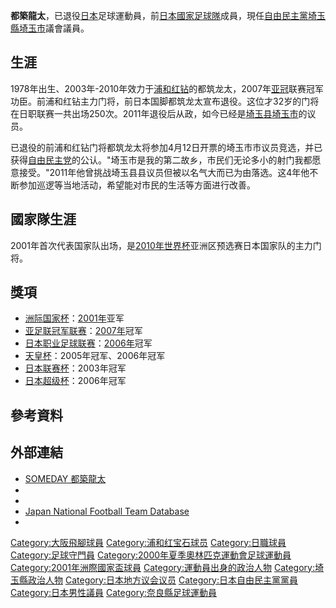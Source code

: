{{Infobox Officeholder
| name  =都築 龍太
| original_name = 
| native_name_lang = 
| image = 
| imagesize = 
| caption = 
| country = {{JPN}}
|office   = [[File:Flag_of_Saitama,_Saitama.svg|22px]] [[埼玉縣|埼玉縣]][[埼玉市|埼玉市]]議会議員
|term_start = 2015年5月1日
|term_end  = 
|predecessor =
|successor  = 
|constituency= [[綠區_(埼玉市)|綠区]]選区
|birth_date = {{birth date and age|1978|4|18}}
|birth_place = {{JPN}}[[奈良縣|奈良縣]][[生駒郡|生駒郡]][[平群町|平群町]]
|native_place = 
|parents = 
|relatives = 
|spouse = 
|occupation = [[足球|足球]][[運動員|運動員]]
|party = （埼玉維新會→）<br>[[自由民主黨_(日本)|自由民主黨]]
|alma_mater   ={{link-ja|長崎縣立國見高等學校|長崎県立国見高等学校}}
|website      = 
|module={{Football player infobox
|embed=yes
| height = {{height|m=1.85}}
| currentclub  = 已退役
| clubnumber = 
| youthyears1 = 1994–1996
| youthclubs1 = 長崎县立国見高等学校
| position = [[守門員|守門員]]
| years1 = 1997–2002
| clubs1 = [[大阪飞脚|大阪飞脚]]
| caps1 = 63
| goals1 = 0
| years2 = 2003–2010
| clubs2 = [[浦和红钻|浦和红钻]]
| caps2 = 172
| goals2 = 0
| years3 = 2010
| clubs3 = →[[湘南比马|湘南比马]]
| caps3 = 15
| goals3 = 0
| nationalyears1 = 2001–2009 <ref name=daihyo>{{Cite news|title=都築　龍太|work=サッカー日本代表データベース|url=http://www.jfootball-db.com/players_ta/ryota_tsuzuki.html|accessdate=2020-06-08|archive-date=2020-06-08|archive-url=https://web.archive.org/web/20200608090308/http://www.jfootball-db.com/players_ta/ryota_tsuzuki.html|dead-url=no}}</ref>
| nationalteam1 = [[日本国家足球队|日本]]
| nationalcaps1 = 6 
| nationalgoals1 = 0
| pcupdate = 2011年1月13日
| ntupdate = 2009年9月9日
}}
}}
'''都築龍太'''{{BD|1978年|4月18日|}}，已退役[[日本|日本]]足球運動員，前[[日本國家足球隊|日本國家足球隊]]成員，現任[[自由民主黨_(日本)|自由民主黨]][[埼玉縣|埼玉縣]][[埼玉市|埼玉市]]議會議員。

==生涯==
1978年出生、2003年-2010年效力于[[浦和红钻|浦和红钻]]的都筑龙太，2007年[[亚冠|亚冠]]联赛冠军功臣。前浦和红钻主力门将，前日本国脚都筑龙太宣布退役。这位才32岁的门将在日职联赛一共出场250次。2011年退役后从政，如今已经是[[埼玉县|埼玉县]][[埼玉市|埼玉市]]的议员。

已退役的前浦和红钻门将都筑龙太将参加4月12日开票的埼玉市市议员竞选，并已获得[[自由民主党|自由民主党]]的公认。"埼玉市是我的第二故乡，市民们无论多小的射门我都愿意接受。"2011年他曾挑战埼玉县县议员但被以名气大而已为由落选。这4年他不断参加巡逻等当地活动，希望能对市民的生活等方面进行改善。

==國家隊生涯==
2001年首次代表国家队出场，是[[2010年世界杯|2010年世界杯]]亚洲区预选赛日本国家队的主力门将。

==獎項==
*[[洲际国家杯|洲际国家杯]]：[[2001年洲际国家杯|2001年]]亚军
*[[亚足联冠军联赛|亚足联冠军联赛]]：[[2007年亚洲冠军联赛|2007年]]冠军
*[[日本职业足球联赛|日本职业足球联赛]]：[[2006年日本职业足球联赛|2006年]]冠军
*[[天皇杯|天皇杯]]：2005年冠军、2006年冠军
*[[日本联赛杯|日本联赛杯]]：2003年冠军
*[[日本超级杯|日本超级杯]]：2006年冠军

==參考資料==
{{reflist}}

==外部連結==
*[http://www.someday.bz/tsuzuki-ryota/ SOMEDAY 都築龍太] {{Wayback|url=http://www.someday.bz/tsuzuki-ryota/ |date=20180815161515 }}
*{{FIFA player|177804|Ryota Tsuzuki}}
*{{NFT player|pid=3470}}
*[http://www.jfootball-db.com/en/players/tsuzuki_ryota.html Japan National Football Team Database] {{Wayback|url=http://www.jfootball-db.com/en/players/tsuzuki_ryota.html |date=20180615111754 }}
*{{J.League player|2939}}

{{2000年奥运会男子足球日本参赛名单}}
{{2001年洲際國家盃日本參賽名單}}

{{DEFAULTSORT:Tsuzuki, Ryota}}
[[Category:大阪飛腳球員|Category:大阪飛腳球員]]
[[Category:浦和红宝石球员|Category:浦和红宝石球员]]
[[Category:日職球員|Category:日職球員]]
[[Category:足球守門員|Category:足球守門員]]
[[Category:2000年夏季奧林匹克運動會足球運動員|Category:2000年夏季奧林匹克運動會足球運動員]]
[[Category:2001年洲際國家盃球員|Category:2001年洲際國家盃球員]]
[[Category:運動員出身的政治人物|Category:運動員出身的政治人物]]
[[Category:埼玉縣政治人物|Category:埼玉縣政治人物]]
[[Category:日本地方议会议员|Category:日本地方议会议员]]
[[Category:日本自由民主黨黨員|Category:日本自由民主黨黨員]]
[[Category:日本男性議員|Category:日本男性議員]]
[[Category:奈良縣足球運動員|Category:奈良縣足球運動員]]